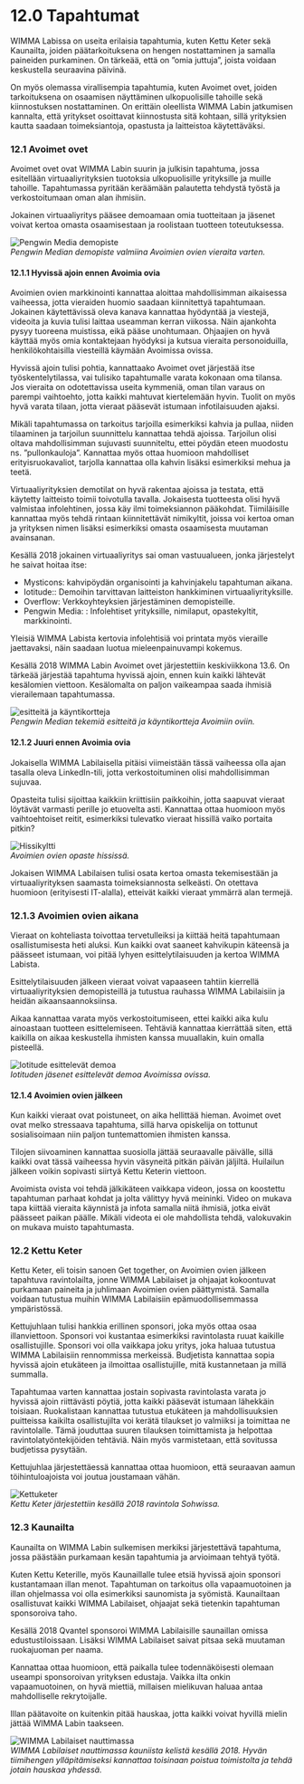 # 12.0 Tapahtumat
WIMMA Labissa on useita erilaisia tapahtumia, kuten Kettu Keter sekä Kaunailta, joiden päätarkoituksena on hengen nostattaminen ja samalla paineiden purkaminen. On tärkeää, että on ”omia juttuja”, joista voidaan keskustella seuraavina päivinä.

On myös olemassa virallisempia tapahtumia, kuten Avoimet ovet, joiden tarkoituksena on osaamisen näyttäminen ulkopuolisille tahoille sekä kiinnostuksen nostattaminen. On erittäin oleellista WIMMA Labin jatkumisen kannalta, että yritykset osoittavat kiinnostusta sitä kohtaan, sillä yrityksien kautta saadaan toimeksiantoja, opastusta ja laitteistoa käytettäväksi.

### 12.1 Avoimet ovet
Avoimet ovet ovat WIMMA Labin suurin ja julkisin tapahtuma, jossa esitellään virtuaaliyrityksien tuotoksia ulkopuolisille yrityksille ja muille tahoille. Tapahtumassa pyritään keräämään palautetta tehdystä työstä ja verkostoitumaan oman alan ihmisiin.

Jokainen virtuaaliyritys pääsee demoamaan omia tuotteitaan ja jäsenet voivat kertoa omasta osaamisestaan ja roolistaan tuotteen toteutuksessa.

![Pengwin Media demopiste](../images/image031.jpg)  
*Pengwin Median demopiste valmiina Avoimien ovien vieraita varten.*

#### 12.1.1 Hyvissä ajoin ennen Avoimia ovia
Avoimien ovien markkinointi kannattaa aloittaa mahdollisimman aikaisessa vaiheessa, jotta vieraiden huomio saadaan kiinnitettyä tapahtumaan. Jokainen käytettävissä oleva kanava kannattaa hyödyntää ja viestejä, videoita ja kuvia tulisi laittaa useamman kerran viikossa. Näin ajankohta pysyy tuoreena muistissa, eikä pääse unohtumaan. Ohjaajien on hyvä käyttää myös omia kontaktejaan hyödyksi ja kutsua vieraita personoiduilla, henkilökohtaisilla viesteillä käymään Avoimissa ovissa.

Hyvissä ajoin tulisi pohtia, kannattaako Avoimet ovet järjestää itse työskentelytilassa, vai tulisiko tapahtumalle varata kokonaan oma tilansa. Jos vieraita on odotettavissa useita kymmeniä, oman tilan varaus on parempi vaihtoehto, jotta kaikki mahtuvat kiertelemään hyvin. Tuolit on myös hyvä varata tilaan, jotta vieraat pääsevät istumaan infotilaisuuden ajaksi.

Mikäli tapahtumassa on tarkoitus tarjoilla esimerkiksi kahvia ja pullaa, niiden tilaaminen ja tarjoilun suunnittelu kannattaa tehdä ajoissa. Tarjoilun olisi oltava mahdollisimman sujuvasti suunniteltu, ettei pöydän eteen muodostu ns. ”pullonkauloja”. Kannattaa myös ottaa huomioon mahdolliset erityisruokavaliot, tarjolla kannattaa olla kahvin lisäksi esimerkiksi mehua ja teetä.

Virtuaaliyrityksien demotilat on hyvä rakentaa ajoissa ja testata, että käytetty laitteisto toimii toivotulla tavalla. Jokaisesta tuotteesta olisi hyvä valmistaa infolehtinen, jossa käy ilmi toimeksiannon pääkohdat. Tiimiläisille kannattaa myös tehdä rintaan kiinnitettävät nimikyltit, joissa voi kertoa oman ja yrityksen nimen lisäksi esimerkiksi omasta osaamisesta muutaman avainsanan.

Kesällä 2018 jokainen virtuaaliyritys sai oman vastuualueen, jonka järjestelyt he saivat hoitaa itse:
* Mysticons: kahvipöydän organisointi ja kahvinjakelu tapahtuman aikana.
* Iotitude:: Demoihin tarvittavan laitteiston hankkiminen virtuaaliyrityksille.
* Overflow: Verkkoyhteyksien järjestäminen demopisteille.
* Pengwin Media: : Infolehtiset yrityksille, nimilaput, opastekyltit, markkinointi.

Yleisiä WIMMA Labista kertovia infolehtisiä voi printata myös vieraille jaettavaksi, näin saadaan luotua mieleenpainuvampi kokemus.

Kesällä 2018 WIMMA Labin Avoimet ovet järjestettiin keskiviikkona 13.6. On tärkeää järjestää tapahtuma hyvissä ajoin, ennen kuin kaikki lähtevät kesälomien viettoon. Kesälomalta on paljon vaikeampaa saada ihmisiä vierailemaan tapahtumassa.

![esitteitä ja käyntikortteja](../images/image032.jpg)  
*Pengwin Median tekemiä esitteitä ja käyntikortteja Avoimiin oviin.*

#### 12.1.2 Juuri ennen Avoimia ovia
Jokaisella WIMMA Labilaisella pitäisi viimeistään tässä vaiheessa olla ajan tasalla oleva LinkedIn-tili, jotta verkostoituminen olisi mahdollisimman sujuvaa.

Opasteita tulisi sijoittaa kaikkiin kriittisiin paikkoihin, jotta saapuvat vieraat löytävät varmasti perille jo etuovelta asti. Kannattaa ottaa huomioon myös vaihtoehtoiset reitit, esimerkiksi tulevatko vieraat hissillä vaiko portaita pitkin?

![Hissikyltti](../images/image033.jpg)  
*Avoimien ovien opaste hississä.*

Jokaisen WIMMA Labilaisen tulisi osata kertoa omasta tekemisestään ja virtuaaliyrityksen saamasta toimeksiannosta selkeästi. On otettava huomioon (erityisesti IT-alalla), etteivät kaikki vieraat ymmärrä alan termejä.

### 12.1.3 Avoimien ovien aikana
Vieraat on kohteliasta toivottaa tervetulleiksi ja kiittää heitä tapahtumaan osallistumisesta heti aluksi. Kun kaikki ovat saaneet kahvikupin käteensä ja päässeet istumaan, voi pitää lyhyen esittelytilaisuuden ja kertoa WIMMA Labista.

Esittelytilaisuuden jälkeen vieraat voivat vapaaseen tahtiin kierrellä virtuaaliyrityksien demopisteillä ja tutustua rauhassa WIMMA Labilaisiin ja heidän aikaansaannoksiinsa.

Aikaa kannattaa varata myös verkostoitumiseen, ettei kaikki aika kulu ainoastaan tuotteen esittelemiseen. Tehtäviä kannattaa kierrättää siten, että kaikilla on aikaa keskustella ihmisten kanssa muuallakin, kuin omalla pisteellä.

![Iotitude esittelevät demoa](../images/image034.jpg)  
*Iotituden jäsenet esittelevät demoa Avoimissa ovissa.*

#### 12.1.4 Avoimien ovien jälkeen
Kun kaikki vieraat ovat poistuneet, on aika hellittää hieman. Avoimet ovet ovat melko stressaava tapahtuma, sillä harva opiskelija on tottunut sosialisoimaan niin paljon tuntemattomien ihmisten kanssa. 

Tilojen siivoaminen kannattaa suosiolla jättää seuraavalle päivälle, sillä kaikki ovat tässä vaiheessa hyvin väsyneitä pitkän päivän jäljiltä. Huilailun jälkeen voikin sopivasti siirtyä Kettu Keterin viettoon.

Avoimista ovista voi tehdä jälkikäteen vaikkapa videon, jossa on koostettu tapahtuman parhaat kohdat ja jolta välittyy hyvä meininki. Video on mukava tapa kiittää vieraita käynnistä ja infota samalla niitä ihmisiä, jotka eivät päässeet paikan päälle. Mikäli videota ei ole mahdollista tehdä, valokuvakin on mukava muisto tapahtumasta.

### 12.2 Kettu Keter
Kettu Keter, eli toisin sanoen Get together, on Avoimien ovien jälkeen tapahtuva ravintolailta, jonne WIMMA Labilaiset ja ohjaajat kokoontuvat purkamaan paineita ja juhlimaan Avoimien ovien päättymistä. Samalla voidaan tutustua muihin WIMMA Labilaisiin epämuodollisemmassa ympäristössä. 

Kettujuhlaan tulisi hankkia erillinen sponsori, joka myös ottaa osaa illanviettoon. Sponsori voi kustantaa esimerkiksi ravintolasta ruuat kaikille osallistujille. Sponsori voi olla vaikkapa joku yritys, joka haluaa tutustua WIMMA Labilaisiin rennommissa merkeissä. Budjetista kannattaa sopia hyvissä ajoin etukäteen ja ilmoittaa osallistujille, mitä kustannetaan ja millä summalla.

Tapahtumaa varten kannattaa jostain sopivasta ravintolasta varata jo hyvissä ajoin riittävästi pöytiä, jotta kaikki pääsevät istumaan lähekkäin toisiaan. Ruokalistaan kannattaa tutustua etukäteen ja mahdollisuuksien puitteissa kaikilta osallistujilta voi kerätä tilaukset jo valmiiksi ja toimittaa ne ravintolalle. Tämä jouduttaa suuren tilauksen toimittamista ja helpottaa ravintolatyöntekijöiden tehtäviä. Näin myös varmistetaan, että sovitussa budjetissa pysytään.

Kettujuhlaa järjestettäessä kannattaa ottaa huomioon, että seuraavan aamun töihintuloajoista voi joutua joustamaan vähän.

![Kettuketer](../images/image035.jpg)  
*Kettu Keter järjestettiin kesällä 2018 ravintola Sohwissa.*

### 12.3 Kaunailta

Kaunailta on WIMMA Labin sulkemisen merkiksi järjestettävä tapahtuma, jossa päästään purkamaan kesän tapahtumia ja arvioimaan tehtyä työtä.

Kuten Kettu Keterille, myös Kaunaillalle tulee etsiä hyvissä ajoin sponsori kustantamaan illan menot. Tapahtuman on tarkoitus olla vapaamuotoinen ja illan ohjelmassa voi olla esimerkiksi saunomista ja syömistä. Kaunailtaan osallistuvat kaikki WIMMA Labilaiset, ohjaajat sekä tietenkin tapahtuman sponsoroiva taho.

Kesällä 2018 Qvantel sponsoroi WIMMA Labilaisille saunaillan omissa edustustiloissaan. Lisäksi WIMMA Labilaiset saivat pitsaa sekä muutaman ruokajuoman per naama.

Kannattaa ottaa huomioon, että paikalla tulee todennäköisesti olemaan useampi sponsoroivan yrityksen edustaja. Vaikka ilta onkin vapaamuotoinen, on hyvä miettiä, millaisen mielikuvan haluaa antaa mahdolliselle rekrytoijalle.

Illan päätavoite on kuitenkin pitää hauskaa, jotta kaikki voivat hyvillä mielin jättää WIMMA Labin taakseen.

![WIMMA Labilaiset nauttimassa](../images/image036.jpg)   
*WIMMA Labilaiset nauttimassa kauniista kelistä kesällä 2018. Hyvän tiimihengen ylläpitämiseksi kannattaa toisinaan poistua toimistolta ja tehdä jotain hauskaa yhdessä.*




